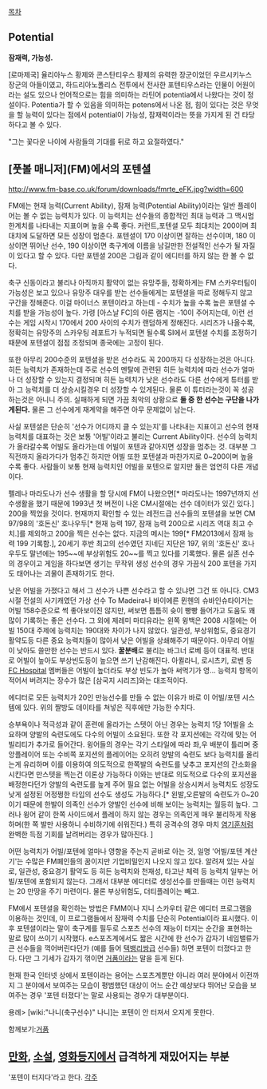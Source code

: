 [[목차]]

== Potential == 
'''잠재력, 가능성.'''

[로마제국] 율리아누스 황제와 콘스탄티우스 황제의 유력한 장군이었던 우르시키누스 장군의 아들이였고, 하드리아노폴리스 전투에서 전사한 포텐티우스라는 인물이 어원이라는 설도 있으나 언어적으로는 힘을 의미하는 라틴어 potentia에서 나왔다는 것이 정설이다. Potentia가 할 수 있음을 의미하는 potens에서 나온 점, 힘이 있다는 것은 무엇을 할 능력이 있다는 점에서 potential이 가능성, 잠재력이라는 뜻을 가지게 된 건 타당하다고 볼 수 있다.

"그는 꽃다운 나이에 사람들의 기대를 뒤로 하고 요절하였다."

== [풋볼 매니저](FM)에서의 포텐셜 ==
http://www.fm-base.co.uk/forum/downloads/fmrte_eFK.jpg?width=600

FM에는 현재 능력(Current Ability), 잠재 능력(Potential Ability)이라는 일반 플레이어는 볼 수 없는 능력치가 있다. 이 능력치는 선수들의 종합적인 최대 능력과 그 맥시멈 한계치를 나타내는 지표이며 높을 수록 좋다. 커런트,포텐셜 모두 최대치는 200이며 최대치에 도달하면 모든 성장이 멈춘다. 포텐셜이 170 이상이면 잘하는 선수이며, 180 이상이면 뛰어난 선수, 190 이상이면 축구계에 이름을 남길만한 전설적인 선수가 될 자질이 있다고 할 수 있다. 다만 포텐셜 200은 그림과 같이 에디터를 하지 않는 한 볼 수 없다. 

축구 신동이라고 불리나 아직까지 활약이 없는 유망주들, 정확하게는 FM 스카우터팀이 가능성은 보고 있으나 유망주 대우를 받는 선수들에게는 포텐셜을 따로 정해두지 않고 구간을 정해준다. 이걸 마이너스 포텐이라고 하는데 - 수치가 높을 수록 높은 포텐셜 수치를 받을 가능성이 높다. 가령 [아스날 FC]의 아론 램지는 -10이 주어지는데, 이런 선수는 게임 시작시 170에서 200 사이의 수치가 랜덤하게 정해진다. 시리즈가 나올수록, 정확히는 유망주의 스카우팅 레포트가 누적되면 될수록 SI에서 포텐셜 수치를 조정하기 때문에 포텐셜이 점점 조정되며 종국에는 고정이 된다.

또한 아무리 200수준의 포텐셜을 받은 선수라도 꼭 200까지 다 성장하는것은 아니다. 히든 능력치가 존재하는데 주로 선수의 멘탈에 관련된 히든 능력치에 따라 선수가 얼마나 더 성장할 수 있는지 결정되며 히든 능력치가 낮은 선수라도 다른 선수에게 튜터를 받아 그 능력치를 더 상승시킬경우 더 성장할 수 있게된다. 물론 이 튜터라는것이 꼭 성공하는것은 아니니 주의. 실패하게 되면 가끔 최악의 상황으로 '''둘 중 한 선수는 구단을 나가게된다.''' 물론 그 선수에게 재계약을 해주면 아무 문제없이 남는다.

사실 포텐셜은 단순히 '선수가 어디까지 클 수 있는지'를 나타내는 지표이고 선수의 현재 능력치를 대표하는 것은 보통 '어빌'이라고 불리는 Current Ability이다. 선수의 능력치가 올라갈수록 어빌도 올라가는데 어빌이 포텐과 같아지면 성장을 멈추는 것. 대부분 그 직전까지 올라가다가 멈추긴 하지만 어빌 또한 포텐셜과 마찬가지로 0~200이며 높을수록 좋다. 사람들이 보통 현재 능력치인 어빌을 포텐으로 알지만 둘은 엄연히 다른 개념이다.

펠레나 마라도나가 선수 생활을 할 당시에 FM이 나왔으면[* 마라도나는 1997년까지 선수생활을 했기 때문에 1993년 첫 버전이 나온 CM시절에는 선수 데이터가 있긴 있다.] 200을 찍었을 것이다. 현재까지 확인할 수 있는 레전드급 선수들의 포텐셜을 보면 CM 97/98의 '호돈신' 호나우두[* 현재 능력 197, 잠재 능력 200으로 시리즈 역대 최고 수치.]를 제외하고 200을 찍은 선수는 없다. 지금의 메시는 199[* FM2013에서 잠재 능력 199 기록함.], 20세기 후반 최고의 선수였던 지네딘 지단은 197, 위의 '호돈신' 호나우두도 말년에는 195~~에 부상위험도 20~~를 찍고 있다를 기록했다. 물론 실존 선수의 경우이고 게임을 하다보면 생기는 무작위 생성 선수의 경우 가끔식 200 포텐을 가지도 태어나는 괴물이 존재하기도 한다.

낮은 어빌을 가졌다고 해서 그 선수가 나쁜 선수라고 할 수 있냐면 그건 또 아니다. CM3시절 전설의 사기캐였던 가상 선수 To Madeira나 바이에른 뮌헨의 슈바인슈타이거는 어빌 158수준으로 썩 좋아보이진 않지만, 써보면 틈틈히 슛이 빵빵 들어가고 도움도 꽤 많이 기록하는 좋은 선수다. 그 외에 제레미 마티유라는 왼쪽 윙백은 2008 시절에는 어빌 150대 주제에 능력치는 190대와 차이가 나지 않았다. 일관성, 부상위험도, 중요경기활약도등 다른 중요 능력치들이 많아서 낮은 어빌을 상쇄해주기 때문이다. 아무리 어빌이 낮아도 쓸만한 선수는 반드시 있다. '''꿀분배'''로 불리는 바그너 로베 등이 대표적. 반대로 어빌이 높아도 부상빈도등이 높으면 쓰기 난감해진다. 아퀼라니, 로시츠키, 로벤 등 [[FC Hospital]] 멤버들은 어빌이 높더라도 부상 빈도가 높아 써먹기가 영... 능력치 항목이 적어서 버려지는 장수가 많은 [삼국지 시리즈]와는 대조적이다.

에디터로 모든 능력치가 20인 만능선수를 만들 수 없는 이유가 바로 이 어빌/포텐 시스템에 있다. 위의 짤방도 데이타를 쳐넣은 직후에만 가능한 수치다.

승부욕이나 적극성과 같이 훈련에 올라가는 스텟이 아닌 경우는 능력치 1당 1어빌을 소요하며 양발의 숙련도에도 다수의 어빌이 소요된다. 또한 각 포지션에는 각각에 맞는 어빌리티가 추가로 들어간다. 윙어들의 경우는 각기 스타일에 따라 좌,우 배분이 틀리며 중앙플레이어 또는 수비쪽 포지션의 플레이어는 오히려 양발의 숙련도 보다 능력치를 올리는게 유리하며 이를 이용하여 의도적으로 한쪽발의 숙련도를 낮추고 포지션의 간소화을 시킨다면 만스텟을 찍는건 이론상 가능하다 이와는 반대로 의도적으로 다수의 포지션을 배정한다던가 양발의 숙련도를 높게 주어 필요 없는 어빌을 상승시켜서 능력치도 성장도 낮게 설정된 어정쩡한 타입의 선수도 생성도 가능하다.[* 왼발,오른발의 숙련도가 0~20 이기 때문에 한발이 의족인 선수가 양발인 선수에 비해 보이는 능력치는 월등히 높다. 그러나 윙어 같이 한쪽 사이드에서 플레이 하지 않는 경우는 의족인게 매우 불리하게 작용하며(한 쪽 발만 사용하니 수비하기에 쉬워진다.) 특히 공격수의 경우 마치 [[염기훈]]처럼 완벽한 득점 기회를 날려버리는 경우가 많아진다. ]

어떤 능력치가 어빌/포텐에 얼마나 영향을 주는지 곧바로 아는 것, 일명 '어빌/포텐 계산기'는 수많은 FM폐인들의 꿈이지만 기업비밀인지 나오지 않고 있다. 알려져 있는 사실로, 일관성, 중요경기 활약도 등 히든 능력치와 천재성, 타고난 체력 등 능력치 일부는 어빌/포텐에 포함되지 않는다. 그래서 대부분 에디터로 생성선수를 만들때는 이런 능력치는 20 만땅을 주기 마련이다. 물론 부상위험도, 더티플레이는 빼고.

FM에서 포텐셜을 확인하는 방법은 FMM이나 지니 스카우터 같은 에디터 프로그램을 이용하는 것인데, 이 프로그램들에서 잠재력 수치를 단순히 Potential이라 표시했다. 이후 포텐셜이라는 말이 축구계를 필두로 스포츠 선수의 재능이 터지는 순간을 표현하는 말로 많이 쓰이기 시작했다. e스포츠계에서도 짧은 시간에 한 선수가 갑자기 네임밸류가 큰 선수들을 꺽어버린다던가 (예를 들어 [[택뱅리쌍]]급 선수들) 하면 포텐이 터졌다고 한다. 다만 그 기세가 갑자기 꺾이면 [[거품]]이라는 말을 듣게 된다.

현재 한국 인터넷 상에서 포텐이라는 용어는 스포츠계뿐만 아니라 여러 분야에서 이전까지 그 분야에서 보여주는 모습이 평범했던 대상이 어느 순간 예상보다 뛰어난 모습을 보여주는 경우 '포텐 터졌다'는 말로 사용되는 경우가 대부분이다.

용례> [wiki:"나니(축구선수)" 나니]는 포텐이 안 터져서 오지게 못한다. 

함께보기:[[거품]]

== [[만화]], [[소설]], [[영화]]등지에서 급격하게 재밌어지는 부분 ==
'포텐이 터지다'라고 한다.
[[각주]]
